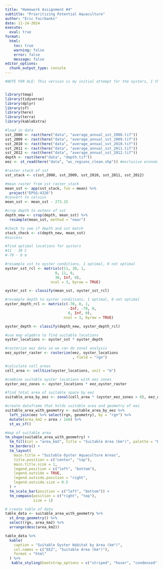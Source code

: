 ```yaml
---
title: "Homework Assignment #4"
subtitle: "Prioritizing Potential Aquaculture"
author: "Eric Fairbanks"
date: 11-14-2024
execute: 
  eval: true
format:
  html:
    toc: true
    warning: false
    error: false
    message: false
editor_options: 
  chunk_output_type: console
---
```


```r
#NOTE FOR ALE: This version is my initial attempt for the oysters, I then generalized it in a new qmd titled "eds-223-hw-4-general.qmd" 


library(tmap)
library(tidyverse)
library(dplyr)
library(sf)
library(here)
library(terra)
library(kableExtra)
```

```r
#load in data
sst_2008 <- rast(here("data", "average_annual_sst_2008.tif"))
sst_2009 <- rast(here("data", "average_annual_sst_2009.tif"))
sst_2010 <- rast(here("data", "average_annual_sst_2010.tif"))
sst_2011 <- rast(here("data", "average_annual_sst_2011.tif"))
sst_2012 <- rast(here("data", "average_annual_sst_2012.tif"))
depth <- rast(here("data", "depth.tif"))
eez <- st_read(here("data", "wc_regions_clean.shp")) #exclusive economic zones

#raster stack of sst
sst_stack <- c(sst_2008, sst_2009, sst_2010, sst_2011, sst_2012)
```

```r
#mean raster from sst raster_stack
mean_sst <- app(sst_stack, fun = mean) %>%
  project("EPSG:4326")
#convert to celsius
mean_sst <- mean_sst - 273.15

#crop depth to extens of sst
depth_new <- crop(depth, mean_sst) %>%
  resample(mean_sst, method = "near")

#check to see if depth and sst match
stack_check <- c(depth_new, mean_sst)
#success
```

```r
#find optimal locations for oysters
#11 - 30 C
#-70 - 0 m

#resample sst to oyster conditions, 1 optimal, 0 not optimal
oyster_sst_rcl <- matrix(c(11, 30, 1,
                       0, 11, 0,
                       30, Inf, 0),
                     ncol = 3, byrow = TRUE)

oyster_sst <- classify(mean_sst, oyster_sst_rcl)

#resample depth to oyster conditions, 1 optimal, 0 not optimal
oyster_depth_rcl <- matrix(c(-70, 0, 1,
                             -Inf, -70, 0,
                             0, Inf, 0),
                           ncol = 3, byrow = TRUE)

oyster_depth <- classify(depth_new, oyster_depth_rcl)
```

```r
#use map algebra to find suitable locations
oyster_locations <- oyster_sst * oyster_depth
```

```r
#rasterize eez data so we can do zonal analysis
eez_oyster_raster <- rasterize(eez, oyster_locations
                               , field = "rgn")

#calculate cell areas
cell_area <- cellSize(oyster_locations, unit = "m")

#combine suitable oyster locations with eez zones
oyster_eez_zones <- oyster_locations * eez_oyster_raster

#find total area of suitable space by eez
suitable_area_by_eez <- zonal(cell_area * (oyster_eez_zones > 0), eez_oyster_raster, fun = "sum", na.rm = TRUE)
```

```r
#create dataframe that holds suitable area and geometry of eez
suitable_area_with_geometry <- suitable_area_by_eez %>%
  left_join(eez %>% select(rgn, geometry), by = "rgn") %>%
  mutate(area_km2 = area / 1e6) %>%
  st_as_sf()

#map of suitable area
tm_shape(suitable_area_with_geometry) +
  tm_fill(col = "area_km2", title = "Suitable Area (km²)", palette = "Blues") +
  tm_borders() +
  tm_layout(
    main.title = "Suitable Oyster Aquaculture Areas",
    title.position = c("center", "top"),
    main.title.size = 1,
    legend.position = c("left", "bottom"), 
    legend.outside = TRUE,  
    legend.outside.position = "right",
    legend.outside.size = 0.5
  ) +
  tm_scale_bar(position = c("left", "bottom")) +
  tm_compass(position = c("right", "top"),
             size = 1)

# create table of data
table_data <- suitable_area_with_geometry %>%
  st_drop_geometry() %>% 
  select(rgn, area_km2) %>%
  arrange(desc(area_km2)) 

table_data %>%
  kable(
    caption = "Suitable Oyster Habitat by Area (km²)",
    col.names = c("EEZ", "Suitable Area (km²)"),
    format = "html"
  ) %>%
   kable_styling(bootstrap_options = c("striped", "hover", "condensed"), full_width = FALSE)
```
